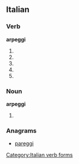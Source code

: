 ==Italian==

===Verb===
'''arpeggi'''

# {{conjugation of|arpeggiare||2|s|pres|ind|lang=it}}
# {{conjugation of|arpeggiare||1|s|pres|sub|lang=it}}
# {{conjugation of|arpeggiare||2|s|pres|sub|lang=it}}
# {{conjugation of|arpeggiare||3|s|pres|sub|lang=it}}
# {{conjugation of|arpeggiare||3|s|imp|lang=it}}

===Noun===
'''arpeggi''' {{m}}

# {{plural of|arpeggio|lang=it}}

===Anagrams===
* [[pareggi#Italian|pareggi]]

[[Category:Italian verb forms]]